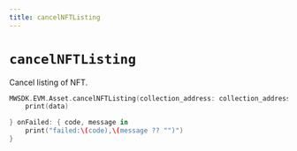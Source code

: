 ```yaml
---
title: cancelNFTListing
---
```


# `cancelNFTListing`
Cancel listing of NFT.

```Swift
MWSDK.EVM.Asset.cancelNFTListing(collection_address: collection_address,token_id:token_id,marketplace_address: marketplace_address,confirmation: confirmation) { data in
    print(data)

} onFailed: { code, message in
    print("failed:\(code),\(message ?? "")")
}
```